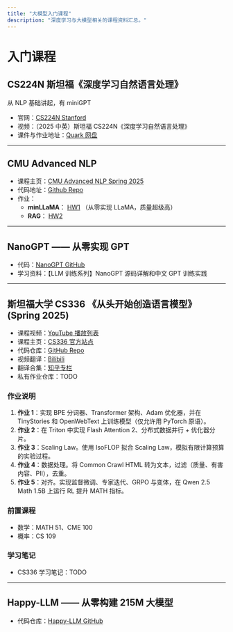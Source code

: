 ```yaml
---
title: "大模型入门课程"
description: "深度学习与大模型相关的课程资料汇总。"
---
```


# 入门课程

## CS224N 斯坦福《深度学习自然语言处理》

从 NLP 基础讲起，有 miniGPT

- 官网：[CS224N Stanford](https://web.stanford.edu/class/cs224n/index.html#schedule)
- 视频：（2025 中英）斯坦福 CS224N《深度学习自然语言处理》
- 课件与作业地址：[Quark 网盘](https://pan.quark.cn/s/1e43e9b25006)

---

## CMU Advanced NLP

- 课程主页：[CMU Advanced NLP Spring 2025](https://cmu-l3.github.io/anlp-spring2025/)
- 代码地址：[Github Repo](https://github.com/cmu-l3/anlp-spring2025-code/tree/main)
- 作业：
  - **minLLaMA**： [HW1](https://github.com/cmu-l3/anlp-spring2025-hw1) （从零实现 LLaMA，质量超级高）
  - **RAG**： [HW2](https://github.com/cmu-l3/anlp-spring2025-hw2)

---

## NanoGPT —— 从零实现 GPT

- 代码：[NanoGPT GitHub](https://github.com/karpathy/nanoGPT)
- 学习资料：【LLM 训练系列】NanoGPT 源码详解和中文 GPT 训练实践

---

## 斯坦福大学 CS336 《从头开始创造语言模型》 (Spring 2025)

- 课程视频：[YouTube 播放列表](https://www.youtube.com/watch?v=SQ3fZ1sAqXI&list=PLoROMvodv4rOY23Y0BoGoBGgQ1zmU_MT_)
- 课程主页：[CS336 官方站点](https://stanford-cs336.github.io/spring2025/)
- 代码仓库：[GitHub Repo](https://github.com/stanford-cs336/spring2025-lectures)
- 视频翻译：[Bilibili](https://www.bilibili.com/video/BV13SV9zdEhX/?spm_id_from=333.337.search-card.all.click&vd_source=14245d272f6606a31fe299db9e47ca84)
- 翻译合集：[知乎专栏](https://zhuanlan.zhihu.com/p/1906315844386034284)
- 私有作业仓库：TODO

### 作业说明

1. **作业 1**：实现 BPE 分词器、Transformer 架构、Adam 优化器，并在 TinyStories 和 OpenWebText 上训练模型（仅允许用 PyTorch 原语）。
2. **作业 2**：在 Triton 中实现 Flash Attention 2、分布式数据并行 + 优化器分片。
3. **作业 3**：Scaling Law。使用 IsoFLOP 拟合 Scaling Law，模拟有限计算预算的实验过程。
4. **作业 4**：数据处理。将 Common Crawl HTML 转为文本，过滤（质量、有害内容、PII），去重。
5. **作业 5**：对齐。实现监督微调、专家迭代、GRPO 与变体，在 Qwen 2.5 Math 1.5B 上运行 RL 提升 MATH 指标。

### 前置课程

- 数学：MATH 51、CME 100
- 概率：CS 109

### 学习笔记

- CS336 学习笔记：TODO

---

## Happy-LLM —— 从零构建 215M 大模型

- 代码仓库：[Happy-LLM GitHub](https://github.com/datawhalechina/happy-llm)
